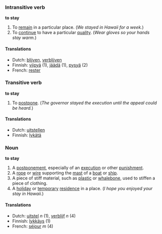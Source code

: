 ===Intransitive verb===
'''to stay'''
# To [[remain]] in a particular place.  (''We stayed in Hawaii for a week.'')
# To [[continue]] to have a particular [[quality]].  (''Wear gloves so your hands stay warm.'')

====Translations====
*Dutch: [[blijven]], [[verblijven]]
*Finnish: [[viipyä]] (1), [[jäädä]] (1), [[pysyä]] (2)
*French: [[rester]]

===Transitive verb===
'''to stay'''
# To [[postpone]].  (''The governor stayed the execution until the appeal could be heard.'')

====Translations====
*Dutch: [[uitstellen]]
*Finnish: [[lykätä]]

===Noun===
'''to stay'''
# A [[postponement]], especially of an [[execution]] or other [[punishment]].
# A [[rope]] or [[wire]] supporting the [[mast]] of a [[boat]] or [[ship]].
# A piece of stiff material, such as [[plastic]] or [[whalebone]], used to stiffen a piece of clothing.
# A [[holiday]] or [[temporary]] [[residence]] in a place.  (''I hope you enjoyed your stay in Hawaii.'')

====Translations====
*Dutch: [[uitstel]] ''n'' (1), [[verblijf]] ''n'' (4)
*Finnish: [[lykkäys]] (1)
*French: [[séjour]] ''m'' (4)